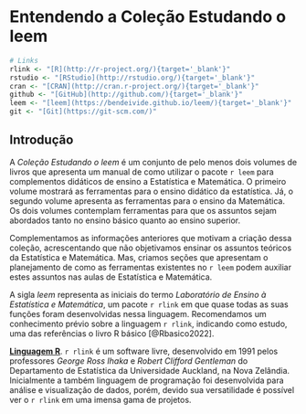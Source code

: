 # Entendendo a Coleção Estudando o leem

```r
# Links
rlink <- "[R](http://r-project.org/){target='_blank'}"
rstudio <- "[RStudio](http://rstudio.org/){target='_blank'}"
cran <- "[CRAN](http://cran.r-project.org/){target='_blank'}"
github <- "[GitHub](http://github.com/){target='_blank'}"
leem <- "[leem](https://bendeivide.github.io/leem/){target='_blank'}"
git <- "[Git](https://git-scm.com/)"
```

## Introdução

A *Coleção Estudando o leem* é um conjunto de pelo menos dois volumes de livros que apresenta um manual de como utilizar o pacote `r leem` para complementos didáticos de ensino a Estatística e Matemática. O primeiro volume mostrará as ferramentas para o ensino didático da estatística. Já, o segundo volume apresenta as ferramentas para o ensino da Matemática. Os dois volumes contemplam ferramentas para que os assuntos sejam abordados tanto no ensino básico  quanto ao ensino superior.

Complementamos as informações anteriores que motivam a criação dessa coleção,  acrescentando que não objetivamos ensinar os assuntos teóricos da Estatística e Matemática. Mas, criamos seções que apresentam o planejamento de como as ferramentas existentes no `r leem` podem auxiliar estes assuntos nas aulas de Estatística e Matemática.

A sigla *leem* representa as iniciais do termo *Laboratório de Ensino à Estatística e Matemática*, um pacote `r rlink` em que quase todas as suas funções foram desenvolvidas nessa linguagem. Recomendamos um conhecimento prévio sobre a linguagem `r rlink`, indicando como estudo, uma das referências o livro R básico [@Rbasico2022].

::: {.callout-important}
<u>**Linguagem R**</u>. `r rlink` é um software livre, desenvolvido em 1991 pelos professores *George Ross Ihaka* e *Robert Clifford Gentleman* do Departamento de Estatística da Universidade Auckland, na Nova Zelândia. Inicialmente a também linguagem de programação foi desenvolvida para análise e visualização de dados, porém, devido sua versatilidade é possível ver o `r rlink` em uma imensa gama de projetos.
:::
